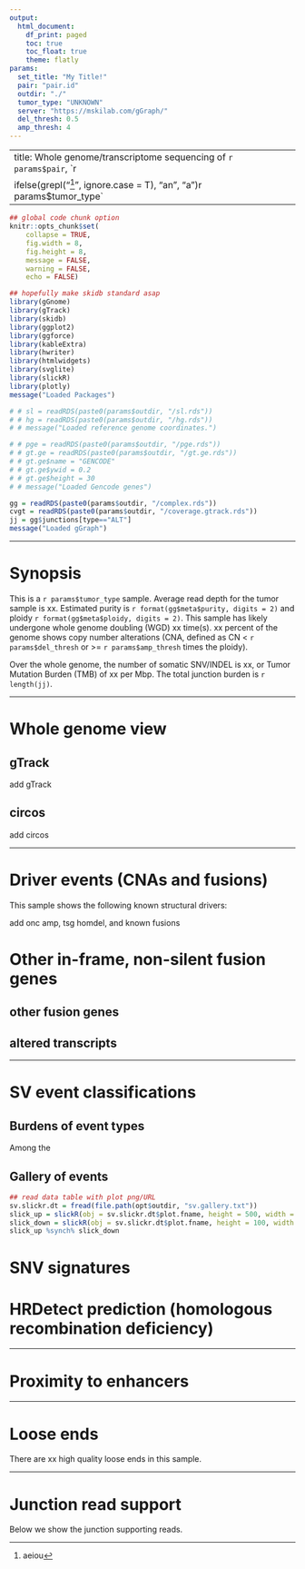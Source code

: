 ```yaml
---
output:
  html_document:
    df_print: paged
    toc: true
    toc_float: true
    theme: flatly
params:
  set_title: "My Title!"
  pair: "pair.id"
  outdir: "./"
  tumor_type: "UNKNOWN"
  server: "https://mskilab.com/gGraph/"
  del_thresh: 0.5
  amp_thresh: 4
---
```


<style>
  .superbigimage{
  overflow-x:scroll;
  white-space: nowrap;
  }
  
  .superbigimage img{
  max-width: none;
  }
</style>

---
title: Whole genome/transcriptome sequencing of `r params$pair`, `r
ifelse(grepl("^[aeiou]", ignore.case = T), "an", "a")` `r params$tumor_type`
---

```r
## global code chunk option
knitr::opts_chunk$set(
    collapse = TRUE,
    fig.width = 8,
    fig.height = 8,
    message = FALSE,
    warning = FALSE,
    echo = FALSE)

## hopefully make skidb standard asap
library(gGnome)
library(gTrack)
library(skidb)
library(ggplot2)
library(ggforce)
library(kableExtra)
library(hwriter)
library(htmlwidgets)
library(svglite)
library(slickR)
library(plotly)
message("Loaded Packages")

# # sl = readRDS(paste0(params$outdir, "/sl.rds"))
# # hg = readRDS(paste0(params$outdir, "/hg.rds"))
# # message("Loaded reference genome coordinates.")

# # pge = readRDS(paste0(params$outdir, "/pge.rds"))
# # gt.ge = readRDS(paste0(params$outdir, "/gt.ge.rds"))
# # gt.ge$name = "GENCODE"
# # gt.ge$ywid = 0.2
# # gt.ge$height = 30
# # message("Loaded Gencode genes")

gg = readRDS(paste0(params$outdir, "/complex.rds"))
cvgt = readRDS(paste0(params$outdir, "/coverage.gtrack.rds"))
jj = gg$junctions[type=="ALT"]
message("Loaded gGraph")
```

***
# Synopsis

This is a `r params$tumor_type` sample. Average read depth for the tumor
sample is xx. Estimated purity is 
`r format(gg$meta$purity, digits = 2)` 
and ploidy `r format(gg$meta$ploidy, digits = 2)`. This sample has likely
undergone whole genome doubling (WGD) xx time(s). xx percent of the
genome shows copy number alterations (CNA, defined as CN < `r params$del_thresh` or
>= `r params$amp_thresh` times the ploidy). 

Over the whole genome, the number of somatic SNV/INDEL is xx, or Tumor Mutation Burden (TMB) of xx per Mbp. The total junction burden is `r length(jj)`.

***
# Whole genome view {.tabset .tabset-fade .tabset-pills}
## gTrack 
add gTrack

## circos
add circos

***
# Driver events (CNAs and fusions) {.tabset .tabset-fade .tabset-pills}
This sample shows the following known structural drivers:

add onc amp, tsg homdel, and known fusions

# Other in-frame, non-silent fusion genes
## other fusion genes
## altered transcripts

***
# SV event classifications
## Burdens of event types
Among the 

## Gallery of events

```r
## read data table with plot png/URL
sv.slickr.dt = fread(file.path(opt$outdir, "sv.gallery.txt"))
slick_up = slickR(obj = sv.slickr.dt$plot.fname, height = 500, width = "95%", objLinks = sv.slickr.dt$plot.link) + settings(slidesToShow = 1, slidesToScroll = 1)
slick_down = slickR(obj = sv.slickr.dt$plot.fname, height = 100, width = "95%", objLinks = sv.slickr.dt$plot.link) + settings(slidesToScroll = 1,  slidesToShow = 3, centerMode = TRUE, focusOnSelect = TRUE)
slick_up %synch% slick_down
```

# SNV signatures

# HRDetect prediction (homologous recombination deficiency)

***
# Proximity to enhancers


***
# Loose ends
There are xx high quality loose ends in this sample.

***
# Junction read support
Below we show the junction supporting reads.
